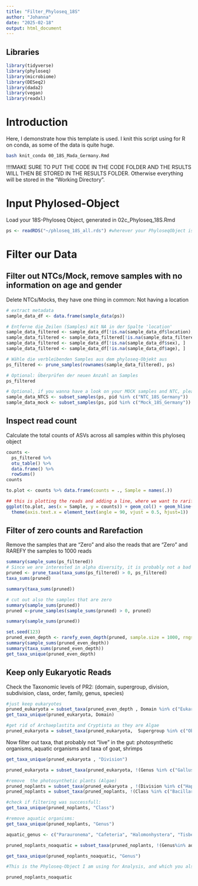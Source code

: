 ```yaml
---
title: "Filter_Phyloseq_18S"
author: "Johanna"
date: "2025-02-18"
output: html_document
---
```


## Libraries
```r
library(tidyverse) 
library(phyloseq) 
library(microbiome)
library(DESeq2)
library(dada2)
library(vegan)
library(readxl)
```

# Introduction

Here, I demonstrate how this template is used. I knit this script using for R on conda, as some of the data is quite huge. 
```bash
bash knit_conda 00_18S_Mada_Germany.Rmd
```
!!!!MAKE SURE TO PUT THE CODE IN THE CODE FOLDER AND THE RSULTS WILL THEN BE STORED IN THE RESULTS FOLDER. Otherwise everything will be stored in the "Working Directory". 

# Input Phylosed-Object
Load your 18S-Phyloseq Object, generated in 02c_Phyloseq_18S.Rmd
```r
ps <- readRDS("~/phloseq_18S_all.rds") #wherever your PhyloseqObject is stored
```

# Filter our Data

## Filter out NTCs/Mock, remove samples with no information on age and gender
Delete NTCs/Mocks, they have one thing in common: Not having a location
```r
# extract metadata
sample_data_df <- data.frame(sample_data(ps))

# Entferne die Zeilen (Samples) mit NA in der Spalte 'location'
sample_data_filtered <- sample_data_df[!is.na(sample_data_df$location), ]
sample_data_filtered <- sample_data_filtered[!is.na(sample_data_filtered$id_ngs18s), ]
sample_data_filtered <- sample_data_df[!is.na(sample_data_df$sex), ]
sample_data_filtered <- sample_data_df[!is.na(sample_data_df$age), ]

# Wähle die verbleibenden Samples aus dem phyloseq-Objekt aus
ps_filtered <- prune_samples(rownames(sample_data_filtered), ps)

# Optional: Überprüfen der neuen Anzahl an Samples
ps_filtered

# Optional, if you wanna have a look on your MOCK samples and NTC, please check them
sample_data_NTCS <- subset_samples(ps, pid %in% c("NTC_18S_Germany"))
sample_data_mock <- subset_samples(ps, pid %in% c("Mock_18S_Germany"))
```

## Inspect read count
Calculate the total counts of ASVs across all samples within this phyloseq object
```r
counts <-
  ps_filtered %>% 
  otu_table() %>%
  data.frame() %>% 
  rowSums()
counts

to.plot <- counts %>% data.frame(counts = ., Sample = names(.))

## this is plotting the reads and adding a line, where we want to rarify the data(1000 reads)
ggplot(to.plot, aes(x = Sample, y = counts)) + geom_col() + geom_hline(yintercept = 1000) + # add horizontal line
  theme(axis.text.x = element_text(angle = 90, vjust = 0.5, hjust=1))
```

## Filter of zero counts and Rarefaction
Remove the samples that are "Zero" and also the reads that are "Zero" and RAREFY the samples to 1000 reads
```r
summary(sample_sums(ps_filtered))
# Since we are interested in alpha diversity, it is probably not a bad idea to prune OTUs that are not present in any of the samples  for some reason there are a few in "ps") – BUT DON’T TRIM MORE THAN THAT! I know it is tempting to trim noise right away, but many richness estimates are modeled on singletons and doubletons in the abundance data. You need to leave them in the dataset if you want a meaningful estimate.
pruned <- prune_taxa(taxa_sums(ps_filtered) > 0, ps_filtered)
taxa_sums(pruned)

summary(taxa_sums(pruned))

# cut out also the samples that are zero
summary(sample_sums(pruned))
pruned <-prune_samples(sample_sums(pruned) > 0, pruned)

summary(sample_sums(pruned))

set.seed(123)
pruned_even_depth <- rarefy_even_depth(pruned, sample.size = 1000, rngseed = FALSE)
summary(sample_sums(pruned_even_depth))
summary(taxa_sums(pruned_even_depth)) 
get_taxa_unique(pruned_even_depth)
```

## Keep only Eukaryotic Reads
Check the Taxonomic levels of PR2: (domain, supergroup, division, subdivision, class, order, family, genus, species)
```r
#just keep eukaryotes
pruned_eukaryota = subset_taxa(pruned_even_depth , Domain %in% c("Eukaryota"))
get_taxa_unique(pruned_eukaryota, Domain)

#get rid of Archaeplastita and Cryptista as they are Algae
pruned_eukaryota = subset_taxa(pruned_eukaryota,  Supergroup %in% c("Obazoa", "TSAR", "Excavata", "Amoebozoa", "Haptista", "Eukaryota_X", NA))
```

Now filter out taxa, that probably not "live" in the gut: photosynthetic organisms, aquatic organisms and taxa of goat, shrimps
```r
get_taxa_unique(pruned_eukaryota , "Division")

pruned_eukaryota = subset_taxa(pruned_eukaryota, !(Genus %in% c("Gallus", "Capra", "Farfantepenaeus", "Leiopotherapon", "Caenorhabditis")))

#remove  the photosynthetic plants (Algae) 
pruned_noplants = subset_taxa(pruned_eukaryota , !(Division %in% c("Haptophyta")))
pruned_noplants = subset_taxa(pruned_noplants, !(Class %in% c("Bacillariophyceae", "Chlorarachniophyceae", "Chrysophyceae", "Eustigmatophyceae", "Xanthophyceae", "Mediophyceae", "Dictyochophyceae", "Phaeophyceae", "Synchromophyceae")))

#check if filtering was successfull:
get_taxa_unique(pruned_noplants, "Class")

#remove aquatic organisms:
get_taxa_unique(pruned_noplants, "Genus")

aquatic_genus <- c("Parauronema", "Cafeteria", "Halomonhystera", "Tisbe", "Hemiophrys", "Cryothecomonas", "Otocelis", "Urotricha",  "Paracineta", "Diplonema", "Zoothamnopsis",  "Minorisa",  "Hypocoma", "Protaspa", "Minorisa-lineage_X", "Vorticella", "Promesostoma", "Mataza-lineage_X", "Aspidisca", "Paraphysomonas", "Pseudobodo", "Labyrinthulomycetes_LAB1", "Bicoecaceae_X", "Aplanochytrium", "Trochilia", "Ochromonadales_XX", "Bicosoeca", "Vorticella", "Pleurostomatida_X", "Parauronema", "Nitzschia", "Marimonadida_XX", "Diplonema", "Neoparamoeba", "Monosigidae_Group_A_X", "Metanophrys", "Halodinium", "Fibrophrys", "Dysteria", "Zoothamnium", "Zoothamnium_1", "Zoothamnium_2", "Haliclystus", "Gyrodinium", "Acineta", "Pseudovorticella", "Undatella", "Euchlanis", "Salpingoeca", "Plagiostoma", "Pythium", "Thalassiosira", "Skeletonema", "Ectocarpus", "Monosiga", "Lagenidium", "Thalassomyxa", "Ichthyophthirius", "Bellerochea", "Bilabrum", "Oblongichytrium" )

pruned_noplants_noaquatic = subset_taxa(pruned_noplants, !(Genus%in% aquatic_genus ))

get_taxa_unique(pruned_noplants_noaquatic, "Genus")

#This is the Phyloseq-Object I am using for Analysis, and which you also will find in the Github-folders:

pruned_noplants_noaquatic
```
